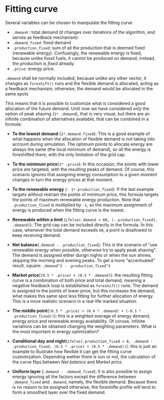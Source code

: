 # Fitting curve

Several variables can be chosen to manipulate the fitting curve

- `.demand` : total demand (it changes over iterations of the algorithm, and serves as feedback mechanism)
- `.demand_fixed`: fixed demand
- `.production_fixed`: sum of all the production that is deemed fixed (renewable energy). Confusingly, the renewable energy is fixed, because unlike fossil fuels, it cannot be produced on demand; instead, the production is *fixed* already. 
- `.price`: energy price.

`.demand` shall be normally included, because unlike any other vector, it changes as `foreshift()` runs and the flexible demand is allocated, acting as a feedback mechanism; otherwise, the demand would be allocated in the same spots

This means that it is possible to customize what is considered a good allocation of the future demand. Until now we have considered only the option of peak shaving (`1* .demand`), that is very visual, but there are an infinite combination of alternatives available, that can be combined in a formula: 

- **To the lowest demand** (`1*.demand_fixed`): This is a good example of what happens when the allocation of flexible demand is not taking into account during simulation. The optimum points to allocate energy are always the same (the local minimum of demand), so all the energy is foreshifted there, with the only limitation of the grid cap. 

- **To the minimum price**(`1* .price`): In this occasion, the points with lower price are targeted, with the resulting peaks of demand. Of course, this scenario ignores that assigning energy consumption to a given moment changes in turn the energy prices at that moment. 

- **To the renewable energy** (`- 1*.production_fixed`): If the last example targets without restrain the points of minimum price, this formula targets the points of maximum renewable energy production. Note that `.production_fixed` is multiplied by `-1`, so the maximum assignment of energy is produced when the fitting curve is the lowest.

- **Renewable within a limit** (`ifelse(.demand < 60, (-.production_fixed), .demand)`): The grid cap can be included directly in the formula. In this case, whenever the total demand exceeds `60`, a point is disallowed to keep receiving demand.

- **Net balance**(`.demand - .production_fixed`): This is the scenario of "use renewable energy when possible, otherwise try to apply peak shaving". The demand is assigned either durign nights or when the sun shines, skipping the morning and evening peaks. To get a more "accentuated" result, square: `.demand^2 - .production_fixed^2`

- **Market price**(`(0.5 * .price) + (0.5 * .demand)`): the resulting fitting curve is a combination of both price and total demand, meaning a negative feedback loop is established as `foreshift()` runs: The demand is assigned to the points of lower price, but this increases the demand, what makes this same spot less fitting for further allocation of energy. This is a more realistic scenario in a real-life marked situation.

- **The middle point**(`(0.3 * .price) + (0.4 * .demand) + (-0.3 * .production_fixed))`): this is a weighted average of energy demand, energy price and renewable energy availability. Of coruse, infinite variations can be obtained changing the weighting parameters. What is the most important in energy optimization?

- **Conditional day and night**(`ifelse(.production_fixed > 0, .demand - .production_fixed, (0.5 * .price) + (0.5 * .demand))`): this is just an example to illustrate how flexible it can get the fitting curve customization. Depending wether there is sun or not, the calculation of the curve flips between *Net balance* and *Market price*.

- **Uniform layer** (`.demand - .demand_fixed`): It is also possible to assign energy ignoring all the factors except the difference between `.demand_fixed` and `.demand`, namely, the flexible demand. Because there is no reason to be assigned otherwise, the foreshifte profile will tend to form a smoothed layer over the fixed demand. 


